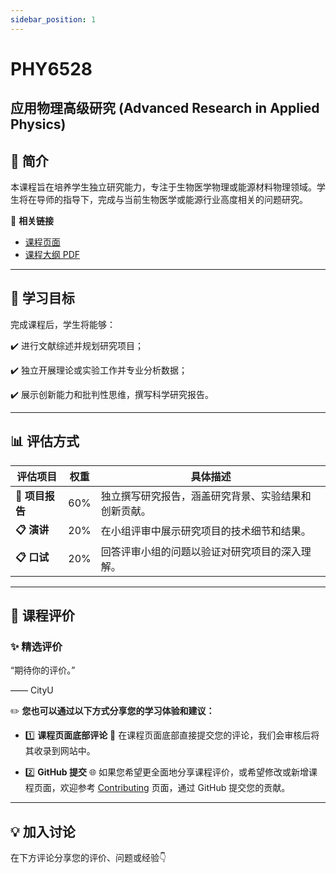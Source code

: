 ```yaml
---
sidebar_position: 1
---
```


# PHY6528
## 应用物理高级研究 (Advanced Research in Applied Physics)

## **📘 简介**
本课程旨在培养学生独立研究能力，专注于生物医学物理或能源材料物理领域。学生将在导师的指导下，完成与当前生物医学或能源行业高度相关的问题研究。

🔗 **相关链接**
- [课程页面](https://www.cityu.edu.hk/catalogue/pg/202425/course/PHY6528.htm)
- [课程大纲 PDF](https://www.cityu.edu.hk/catalogue/pg/202425/course/PHY6528.pdf)

---

## **🎯 学习目标**

完成课程后，学生将能够：

✔️ 进行文献综述并规划研究项目；

✔️ 独立开展理论或实验工作并专业分析数据；

✔️ 展示创新能力和批判性思维，撰写科学研究报告。

---

## **📊 评估方式**

| **评估项目**          | **权重** | **具体描述**                                                                                       |
|----------------------|---------|---------------------------------------------------------------------------------------------------|
| **📂 项目报告**       | 60%      | 独立撰写研究报告，涵盖研究背景、实验结果和创新贡献。                                                    |
| **📋 演讲**           | 20%      | 在小组评审中展示研究项目的技术细节和结果。                                                            |
| **📋 口试**           | 20%      | 回答评审小组的问题以验证对研究项目的深入理解。                                                          |

---

## **💬 课程评价**

### ✨ **精选评价**
<div className={commentStyles.commentBox}>
    <p className={commentStyles.commentText}>
        “期待你的评价。”
    </p>
    <p className={commentStyles.commentAuthor}>—— CityU</p>
</div>

✏️ **您也可以通过以下方式分享您的学习体验和建议：**

- 1️⃣ **课程页面底部评论**
💬 在课程页面底部直接提交您的评论，我们会审核后将其收录到网站中。

- 2️⃣ **GitHub 提交**
🌐 如果您希望更全面地分享课程评价，或希望修改或新增课程页面，欢迎参考 [Contributing](/contributing) 页面，通过 GitHub 提交您的贡献。

---

## **💡 加入讨论**

在下方评论分享您的评价、问题或经验👇
<Utterances />
